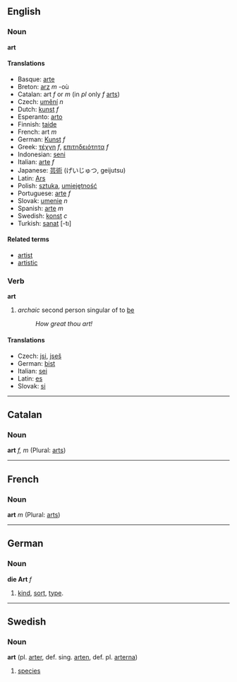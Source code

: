 == English ==
===Noun===
'''art'''

====Translations====
*Basque: [[arte]]
*Breton: [[arz]] ''m'' -où
*Catalan: art ''f'' or ''m'' (in ''pl'' only ''f'' [[arts]])
*Czech: [[umění]] ''n''
*Dutch: [[kunst]] ''f''
*Esperanto: [[arto]]
*Finnish: [[taide]]
*French: art ''m''
*German: [[Kunst]] ''f''
*Greek: [[τέχνη]] ''f'', [[επιτηδειότητα]] ''f''
*Indonesian: [[seni]]
*Italian: [[arte]] ''f''
*Japanese: [[芸術]] (げいじゅつ, geijutsu)
*Latin: [[Ars]]
*Polish: [[sztuka]], [[umiejętność]]
*Portuguese: [[arte]] ''f''
*Slovak: [[umenie#Slovak|umenie]] ''n''
*Spanish: [[arte]] ''m''
*Swedish: [[konst]] ''c''
*Turkish: [[sanat]] [-tı]

====Related terms====
*[[artist]]
*[[artistic]]

=== Verb ===
'''art'''
# ''archaic'' second person singular of to [[be]]
#: ''How great thou art!''
==== Translations ====
*Czech: [[jsi]], [[jseš]]
*German: [[bist]]
*Italian: [[sei]]
*Latin: [[es#Latin|es]]
*Slovak: [[si#Slovak|si]]

----
== Catalan ==
=== Noun ===
'''art''' ''f, m'' (Plural: [[arts]])

----
== French ==
=== Noun ===
'''art''' ''m'' (Plural: [[arts]])

----
== German ==
=== Noun ===
'''die Art''' ''f''

# [[kind]], [[sort]], [[type]].

----
== Swedish ==
===Noun===
'''art''' (pl. [[arter]], def. sing. [[arten]], def. pl. [[arterna]])

# [[species]]